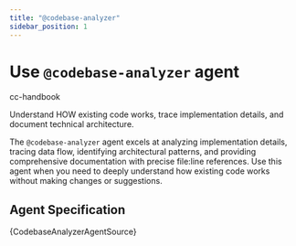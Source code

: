 ```yaml
---
title: "@codebase-analyzer"
sidebar_position: 1
---
```



# Use `@codebase-analyzer` agent

<span className="badge badge--primary">cc-handbook</span>

Understand HOW existing code works, trace implementation details, and document technical architecture.

The `@codebase-analyzer` agent excels at analyzing implementation details, tracing data flow, identifying architectural patterns, and providing comprehensive documentation with precise file:line references. Use this agent when you need to deeply understand how existing code works without making changes or suggestions.

## Agent Specification

<CodeBlock language="markdown">
{CodebaseAnalyzerAgentSource}
</CodeBlock>
